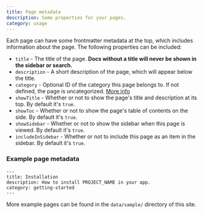 ```yaml
---
title: Page metadata
description: Some properties for your pages.
category: usage
---
```


Each page can have some frontmatter metadata at the top, which includes information about the page. The following properties can be included:

- `title` - The title of the page. **Docs without a title will never be shown in the sidebar or search.**
- `description` - A short description of the page, which will appear below the title.
- `category` - Optional ID of the category this page belongs to. If not defined, the page is uncategorized. [More info](/docs/organization#categories)
- `showTitle` - Whether or not to show the page's title and description at its top. By default it's `true`.
- `showToc` - Whether or not to show the page's table of contents on the side. By default it's `true`.
- `showSidebar` - Whether or not to show the sidebar when this page is viewed. By default it's `true`.
- `includeInSidebar` - Whether or not to include this page as an item in the sidebar. By default it's `true`.

### Example page metadata

```mdx title="docs/installation.mdx"
---
title: Installation
description: How to install PROJECT_NAME in your app.
category: getting-started
---
```

More example pages can be found in the `data/sample/` directory of this site.
